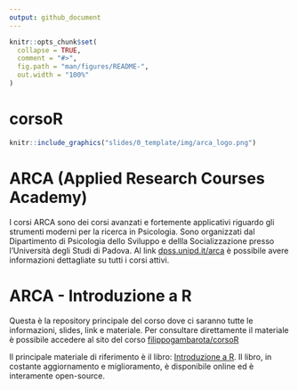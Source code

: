 ```yaml
---
output: github_document
---
```


<!-- README.md is generated from README.Rmd. Please edit that file -->

```r
knitr::opts_chunk$set(
  collapse = TRUE,
  comment = "#>",
  fig.path = "man/figures/README-",
  out.width = "100%"
)
```

# corsoR

<!-- badges: start -->
<!-- badges: end -->

```r
knitr::include_graphics("slides/0_template/img/arca_logo.png")
```

# ARCA (Applied Research Courses Academy)

I corsi ARCA sono dei corsi avanzati e fortemente applicativi riguardo gli strumenti moderni per la ricerca in Psicologia. Sono organizzati dal Dipartimento di Psicologia dello Sviluppo e dellla Socializzazione presso l'Università degli Studi di Padova. Al link [dpss.unipd.it/arca](https://www.dpss.unipd.it/arca) è possibile avere informazioni dettagliate su tutti i corsi attivi.

# ARCA - Introduzione a R

Questa è la repository principale del corso dove ci saranno tutte le informazioni, slides, link e materiale. Per consultare direttamente il materiale è possibile accedere al sito del corso [filippogambarota/corsoR](https://filippogambarota.github.io/corsoR)

Il principale materiale di riferimento è il libro: [Introduzione a R](https://psicostat.github.io/Introduction2R/). Il libro, in costante aggiornamento e miglioramento, è disponibile online ed è interamente open-source.
